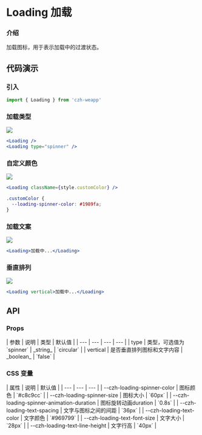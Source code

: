 
# Loading 加载

### 介绍

加载图标，用于表示加载中的过渡状态。

## 代码演示

### 引入

```jsx
import { Loading } from 'czh-weapp'
```

### 加载类型

<Image src="/imgs/loading/type.jpg" />

```jsx
<Loading />
<Loading type="spinner" />
```

### 自定义颜色

<Image src="/imgs/loading/color.jpg" />

```jsx
<Loading className={style.customColor} />
```

```css
.customColor {
  --loading-spinner-color: #1989fa;
}
```

### 加载文案

<Image src="/imgs/loading/text.jpg" />

```jsx
<Loading>加载中...</Loading>
```

### 垂直排列

<Image src="/imgs/loading/vertical.jpg" />

```jsx
<Loading vertical>加载中...</Loading>
```

## API

### Props

<div class="table-container">
| 参数 | 说明 | 类型 | 默认值 |
| --- | --- | --- | --- |
| type | 类型，可选值为 `spinner` | _string_ | `circular` |
| vertical | 是否垂直排列图标和文字内容 | _boolean_ | `false` |
</div>

### CSS 变量

<div class="table-container">
| 属性 | 说明 | 默认值 |
| --- | --- | --- |
| --czh-loading-spinner-color | 图标颜色 | `#c8c9cc` | 
| --czh-loading-spinner-size | 图标大小 | `60px` | 
| --czh-loading-spinner-animation-duration | 图标旋转动画duration | `0.8s` |
| --czh-loading-text-spacing | 文字与图标之间的间距 | `36px` | 
| --czh-loading-text-color | 文字颜色 | `#969799` | 
| --czh-loading-text-font-size | 文字大小 | `28px` | 
| --czh-loading-text-line-height | 文字行高 | `40px` | 
</div>
